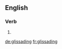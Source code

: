 
==English==

===Verb===
{{head|en}}

# {{present participle of|glissade}}

[[de:glissading]]
[[fr:glissading]]